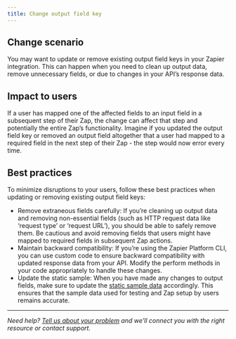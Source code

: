 ```yaml
---
title: Change output field key
---
```

## Change scenario

You may want to update or remove existing output field keys in your Zapier integration. This can happen when you need to clean up output data, remove unnecessary fields, or due to changes in your API’s response data.

## Impact to users

If a user has mapped one of the affected fields to an input field in a subsequent step of their Zap, the change can affect that step and potentially the entire Zap’s functionality. Imagine if you updated the output field key or removed an output field altogether that a user had mapped to a required field in the next step of their Zap - the step would now error every time.

## Best practices

To minimize disruptions to your users, follow these best practices when updating or removing existing output field keys:

*   Remove extraneous fields carefully: If you’re cleaning up output data and removing non-essential fields (such as HTTP request data like ‘request type’ or ‘request URL’), you should be able to safely remove them. Be cautious and avoid removing fields that users might have mapped to required fields in subsequent Zap actions.
*   Maintain backward compatibility: If you’re using the Zapier Platform CLI, you can use custom code to ensure backward compatibility with updated response data from your API. Modify the perform methods in your code appropriately to handle these changes.
*   Update the static sample: When you have made any changes to output fields, make sure to update the [static sample data](/build/sample-data) accordingly. This ensures that the sample data used for testing and Zap setup by users remains accurate.

- - -

_Need help? [Tell us about your problem](https://developer.zapier.com/contact) and we’ll connect you with the right resource or contact support._
